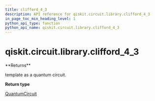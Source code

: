 ```yaml
---
title: clifford_4_3
description: API reference for qiskit.circuit.library.clifford_4_3
in_page_toc_min_heading_level: 1
python_api_type: function
python_api_name: qiskit.circuit.library.clifford_4_3
---
```


# qiskit.circuit.library.clifford\_4\_3

<Function id="qiskit.circuit.library.clifford_4_3" github="https://github.com/qiskit/qiskit/tree/stable/0.23/qiskit/circuit/library/templates/clifford/clifford_4_3.py" signature="clifford_4_3()">
  **Returns**

  template as a quantum circuit.

  **Return type**

  [QuantumCircuit](qiskit.circuit.QuantumCircuit "qiskit.circuit.QuantumCircuit")
</Function>

